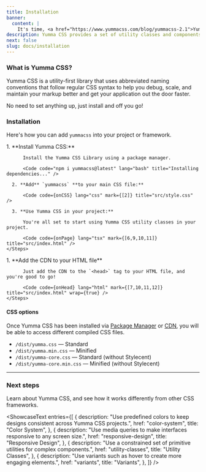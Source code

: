 ```yaml
---
title: Installation
banner:
  content: |
    It's time, <a href="https://www.yummacss.com/blog/yummacss-2.1">Yumma CSS v2.1</a> has just been released.
description: Yumma CSS provides a set of utility classes and components to help you ship and build applications faster, whether you're designing static pages or dynamic components.
next: false
slug: docs/installation
---
```



### What is Yumma CSS?

Yumma CSS is a utility-first library that uses abbreviated naming conventions that follow regular CSS syntax to help you debug, scale, and maintain your markup better and get your application out the door faster.

No need to set anything up, just install and off you go!

### Installation

Here's how you can add `yummacss` into your project or framework.

<Tabs>
  <TabItem label="Package Manager" icon="seti:npm">
    <Steps>
      1. **Install Yumma CSS:**

          Install the Yumma CSS Library using a package manager.

          <Code code="npm i yummacss@latest" lang="bash" title="Installing dependencies..." />

      2. **Add** `yummacss` **to your main CSS file:**

          <Code code={onCSS} lang="css" mark={[2]} title="src/style.css" />

      3. **Use Yumma CSS in your project:**

          You're all set to start using Yumma CSS utility classes in your project.

          <Code code={onPage} lang="tsx" mark={[6,9,10,11]} title="src/index.html" />
    </Steps>

  </TabItem>

<TabItem label="Installation Guides" icon="open-book">
  <ShowcaseText
    entries={[
      {
        description: "A scalable web app framework.",
        href: "guides/angular",
        title: "Angular",
      },
      {
        description: "Modern static site builder.",
        href: "guides/astro",
        title: "Astro",
      },
      {
        description: "An advanced React framework.",
        href: "guides/nextjs",
        title: "Next.js",
      },
      {
        description: "Powerful framework for Vue.js apps.",
        href: "guides/nuxtjs",
        title: "Nuxt.js",
      },
      {
        description: "Lightweight React alternative.",
        href: "guides/preact",
        title: "Preact",
      },
      {
        description: "Library for interactive UIs.",
        href: "guides/react",
        title: "React",
      },
      {
        description: "High-performance reactive UI.",
        href: "guides/solidjs",
        title: "Solid.js",
      },
      {
        description: "Compiles to optimized JavaScript.",
        href: "guides/svelte",
        title: "Svelte",
      },
      {
        description: "Progressive UI framework.",
        href: "guides/vue",
        title: "Vue",
      },
      {
        description: "Dynamic server-side web apps.",
        href: "guides/dotnet",
        title: ".NET",
      },
    ]}
  />
</TabItem>

  <TabItem label="Try CDN" icon="seti:html">
    <Steps>
      1. **Add the CDN to your HTML file**

          Just add the CDN to the `<head>` tag to your HTML file, and you're good to go!

          <Code code={onHead} lang="html" mark={[7,10,11,12]} title="src/index.html" wrap={true} />
    </Steps>

  </TabItem>
</Tabs>

#### CSS options

Once Yumma CSS has been installed via [Package Manager](https://www.npmjs.com/package/yummacss) or [CDN](https://www.jsdelivr.com/package/npm/yummacss), you will be able to access different compiled CSS files.

- `/dist/yumma.css` — Standard
- `/dist/yumma.min.css` — Minified
- `/dist/yumma-core.css` — Standard (without Stylecent)
- `/dist/yumma-core.min.css` — Minified (without Stylecent)

---

### Next steps

Learn about Yumma CSS, and see how it works differently from other CSS frameworks.

<ShowcaseText
  entries={[
    {
      description:
        "Use predefined colors to keep designs consistent across Yumma CSS projects.",
      href: "color-system",
      title: "Color System",
    },
    {
      description:
        "Use media queries to make interfaces responsive to any screen size.",
      href: "responsive-design",
      title: "Responsive Design",
    },
    {
      description:
        "Use a constrained set of primitive utilities for complex components.",
      href: "utility-classes",
      title: "Utility Classes",
    },
    {
      description:
        "Use variants such as hover to create more engaging elements.",
      href: "variants",
      title: "Variants",
    },
  ]}
/>
